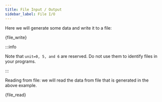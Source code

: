 ```yaml
---
title: File Input / Output
sidebar_label: File I/O
---
```


Here we will generate some data and write it to a file:


<CodeBlock className="fortran" title="src/08_file_write.f90">{file_write}</CodeBlock>

:::info

Note that `unit=0, 5, and 6` are reserved. Do not use them to identify files in
your programs.

:::

Reading from file: we will read the data from file that is generated in the
above example.


<CodeBlock className="fortran" title="src/09_file_read.f90">{file_read}</CodeBlock>
